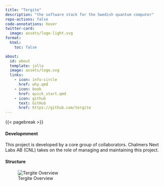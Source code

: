```yaml
---
title: "Tergite"
description: "the software stack for the Swedish quantum computer"
repo-actions: false
code-annotations: hover
twitter-card:
  image: assets/logo-light.svg
format:
  html:
    toc: false

about:
  id: about
  template: jolla
  image: assets/logo.svg
  links:
    - icon: info-circle
      href: why.qmd
    - icon: book
      href: quick_start.qmd
    - icon: github
      text: GitHub
      href: https://github.com/tergite
---
```


::: {#about}
:::

{{< pagebreak >}}


#### Developmment

This project is developed by a core group of collaborators.
Chalmers Next Labs AB (CNL) takes on the role of managing and maintaining this project.

#### Structure

![Tergite Overview](./assets/tergite-overview.svg)

